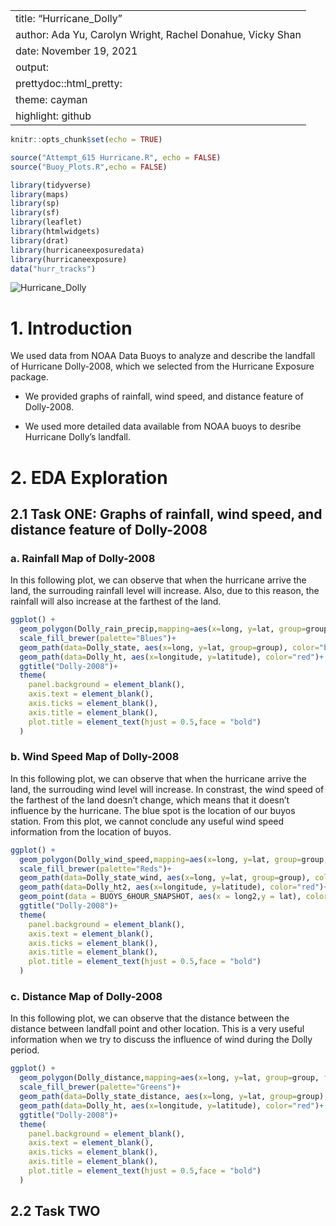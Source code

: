 
---
title: "Hurricane_Dolly"
author: Ada Yu, Carolyn Wright, Rachel Donahue, Vicky Shan
date: November 19, 2021
output:
  prettydoc::html_pretty:
    theme: cayman
    highlight: github
---

```r
knitr::opts_chunk$set(echo = TRUE)
```

```r
source("Attempt_615 Hurricane.R", echo = FALSE)
source("Buoy_Plots.R",echo = FALSE)
```

```r
library(tidyverse)
library(maps)
library(sp)
library(sf)
library(leaflet)
library(htmlwidgets)
library(drat)
library(hurricaneexposuredata)
library(hurricaneexposure)
data("hurr_tracks")
```

![Hurricane_Dolly](Hurricane Dolly.jpeg)
\pagebreak

# 1. Introduction

We used data from NOAA Data Buoys to analyze and describe the landfall of Hurricane Dolly-2008, which we selected from the Hurricane Exposure package.  

- We provided graphs of rainfall, wind speed, and distance feature of Dolly-2008.

- We used more detailed data available from NOAA buoys to desribe Hurricane Dolly's landfall.


# 2. EDA Exploration

## 2.1 Task ONE: Graphs of rainfall, wind speed, and distance feature of Dolly-2008

### a. Rainfall Map of Dolly-2008

In this following plot, we can observe that when the hurricane arrive the land, the surrouding rainfall level will increase. Also, due to this reason, the rainfall will also increase at the farthest of the land. 

```r
ggplot() +
  geom_polygon(Dolly_rain_precip,mapping=aes(x=long, y=lat, group=group, fill=`rainfall`),color = "white") + 
  scale_fill_brewer(palette="Blues")+
  geom_path(data=Dolly_state, aes(x=long, y=lat, group=group), color="black")+
  geom_path(data=Dolly_ht, aes(x=longitude, y=latitude), color="red")+
  ggtitle("Dolly-2008")+
  theme(
    panel.background = element_blank(),
    axis.text = element_blank(),
    axis.ticks = element_blank(),
    axis.title = element_blank(),
    plot.title = element_text(hjust = 0.5,face = "bold")
  )
```

### b. Wind Speed Map of Dolly-2008

In this following plot, we can observe that when the hurricane arrive the land, the surrouding wind level will increase. In constrast, the wind speed of the farthest of the land doesn't change, which means that it doesn't influence by the hurricane. The blue spot is the location of our buyos station. From this plot, we cannot conclude any useful wind speed information from the location of buyos. 

```r
ggplot() +
  geom_polygon(Dolly_wind_speed,mapping=aes(x=long, y=lat, group=group, fill=`wind_speed`),color = "white") + 
  scale_fill_brewer(palette="Reds")+
  geom_path(data=Dolly_state_wind, aes(x=long, y=lat, group=group), color="black")+
  geom_path(data=Dolly_ht2, aes(x=longitude, y=latitude), color="red")+
  geom_point(data = BUOYS_6HOUR_SNAPSHOT, aes(x = long2,y = lat), color = "blue", shape = 10, size = 2)+
  ggtitle("Dolly-2008")+
  theme(
    panel.background = element_blank(),
    axis.text = element_blank(),
    axis.ticks = element_blank(),
    axis.title = element_blank(),
    plot.title = element_text(hjust = 0.5,face = "bold")
  )
```

### c. Distance Map of Dolly-2008

In this following plot, we can observe that the distance between the distance between landfall point and other location. This is a very useful information when we try to discuss the influence of wind during the Dolly period. 


```r
ggplot() +
  geom_polygon(Dolly_distance,mapping=aes(x=long, y=lat, group=group, fill=`distance`),color = "white") + 
  scale_fill_brewer(palette="Greens")+
  geom_path(data=Dolly_state_distance, aes(x=long, y=lat, group=group), color="black")+
  geom_path(data=Dolly_ht, aes(x=longitude, y=latitude), color="red")+
  ggtitle("Dolly-2008")+
  theme(
    panel.background = element_blank(),
    axis.text = element_blank(),
    axis.ticks = element_blank(),
    axis.title = element_blank(),
    plot.title = element_text(hjust = 0.5,face = "bold")
  )
```

## 2.2 Task TWO

